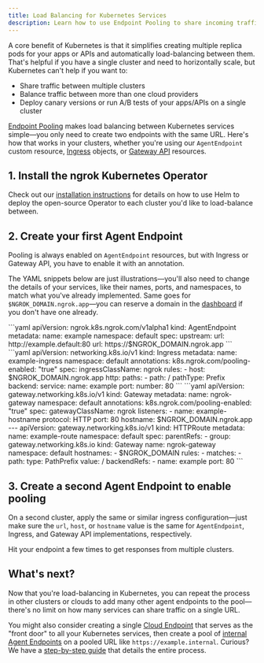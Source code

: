 ```yaml
---
title: Load Balancing for Kubernetes Services
description: Learn how to use Endpoint Pooling to share incoming traffic between services in different clusters or clouds.
---
```



A core benefit of Kubernetes is that it simplifies creating multiple replica
pods for your apps or APIs and automatically load-balancing
between them. That's helpful if you have a single cluster and need to
horizontally scale, but Kubernetes can't help if you want to:

- Share traffic between multiple clusters
- Balance traffic between more than one cloud providers
- Deploy canary versions or run A/B tests of your apps/APIs on a single cluster

<YouTubeEmbed videoId="xD1hZ84uEJs" title="Multi-cluster (and multi-cloud!) ingress in 60 seconds with ngrok" />

[Endpoint Pooling](/docs/universal-gateway/endpoint-pooling/) makes load
balancing between Kubernetes services simple—you only need to create two
endpoints with the same URL. Here's how that works in your clusters, whether
you're using our `AgentEndpoint` custom resource,
[Ingress](/docs/k8s/guides/using-ingresses) objects, or [Gateway
API](/docs/k8s/guides/using-gwapi) resources.

## 1. Install the ngrok Kubernetes Operator

Check out our [installation instructions](/docs/k8s/installation/helm/) for
details on how to use Helm to deploy the open-source Operator to each cluster
you'd like to load-balance between.

## 2. Create your first Agent Endpoint

Pooling is always enabled on `AgentEndpoint` resources, but with Ingress or
Gateway API, you have to enable it with an annotation.

The YAML snippets below are just illustrations—you'll also need to change the
details of your services, like their names, ports, and namespaces, to match what
you've already implemented. Same goes for `$NGROK_DOMAIN.ngrok.app`—you can
reserve a domain in the [dashboard](https://dashboard.ngrok.com/domains) if you
don't have one already.

<Tabs groupId="k8s" queryString="k8s">
	<TabItem value="AgentEndpoint" label="Agent Endpoint" default>
	```yaml
		apiVersion: ngrok.k8s.ngrok.com/v1alpha1
		kind: AgentEndpoint
		metadata:
			name: example
			namespace: default
		spec:
			upstream:
				url: http://example.default:80
			url: https://$NGROK_DOMAIN.ngrok.app
	```
	</TabItem>
	<TabItem value="Ingress" label="Ingress" default>
	```yaml
	apiVersion: networking.k8s.io/v1
	kind: Ingress
	metadata:
		name: example-ingress
		namespace: default
		annotations:
			k8s.ngrok.com/pooling-enabled: "true"
	spec:
		ingressClassName: ngrok
		rules:
			- host: $NGROK_DOMAIN.ngrok.app
				http:
					paths:
						- path: /
							pathType: Prefix
							backend:
								service:
									name: example
									port:
										number: 80
	```
	</TabItem>
	<TabItem value="GWAPI" label="Gateway API" default>
	```yaml
	apiVersion: gateway.networking.k8s.io/v1
	kind: Gateway
	metadata:
		name: ngrok-gateway
		namespace: default
		annotations:
		  k8s.ngrok.com/pooling-enabled: "true"
	spec:
		gatewayClassName: ngrok
		listeners:
			- name: example-hostname
				protocol: HTTP
				port: 80
				hostname: $NGROK_DOMAIN.ngrok.app
	---
	apiVersion: gateway.networking.k8s.io/v1
	kind: HTTPRoute
	metadata:
		name: example-route
		namespace: default
	spec:
		parentRefs:
		  - group: gateway.networking.k8s.io
			  kind: Gateway
		    name: ngrok-gateway
		    namespace: default
		hostnames:
		  - $NGROK_DOMAIN
		rules:
		  - matches:
			  - path:
					  type: PathPrefix
					  value: /
			backendRefs:
			  - name: example
				  port: 80
	```
	</TabItem>
</Tabs>

## 3. Create a second Agent Endpoint to enable pooling

On a second cluster, apply the same or similar ingress configuration—just
make sure the `url`, `host`, or `hostname` value is the same for
`AgentEndpoint`, Ingress, and Gateway API implementations, respectively.

Hit your endpoint a few times to get responses from multiple clusters.

## What's next?

Now that you're load-balancing in Kubernetes, you can repeat the process in
other clusters or clouds to add many other agent endpoints to the pool—there's
no limit on how many services can share traffic on a single URL.

You might also consider creating a single [Cloud
Endpoint](/docs/universal-gateway/cloud-endpoints/) that serves as the "front
door" to all your Kubernetes services, then create a pool of [internal Agent
Endpoints](/docs/universal-gateway/internal-endpoints/) on a pooled URL like
`https://example.internal`. Curious? We have a [step-by-step
guide](/docs/k8s/load-balancing/load-balancing-kubernetes-clusters) that
details the entire process.
